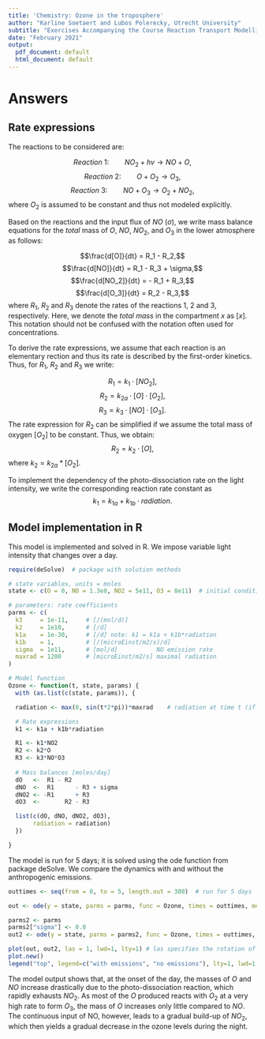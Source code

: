 ```yaml
---
title: 'Chemistry: Ozone in the troposphere'
author: "Karline Soetaert and Lubos Polerecky, Utrecht University"
subtitle: "Exercises Accompanying the Course Reaction Transport Modelling in the Hydrosphere"
date: "February 2021"
output:
  pdf_document: default
  html_document: default
---
```


# Answers

## Rate expressions

The reactions to be considered are:

$$Reaction~1:\qquad NO_2 + hv \rightarrow NO+O,$$
$$Reaction~2:\qquad O+O_2 \rightarrow O_3,$$
$$Reaction~3:\qquad NO+O_3 \rightarrow O_2 + NO_2,$$
where $O_2$ is assumed to be constant and thus not modeled explicitly. 

Based on the reactions and the input flux of $NO$ ($\sigma$), we write mass balance equations for the *total* mass of $O$, $NO$, $NO_2$, and $O_3$ in the lower atmosphere as follows:

$$\frac{d[O]}{dt}  = R_1 - R_2,$$
$$\frac{d[NO]}{dt}   = R_1 - R_3 + \sigma,$$
$$\frac{d[NO_2]}{dt}  = - R_1 + R_3,$$
$$\frac{d[O_3]}{dt}  = R_2 - R_3,$$
where $R_1$, $R_2$ and $R_3$ denote the rates of the reactions 1, 2 and 3, respectively. Here, we denote the *total mass* in the compartment $x$ as $[x]$. This notation should not be confused with the notation often used for concentrations.

To derive the rate expressions, we assume that each reaction is an elementary rection and thus its rate is described by the first-order kinetics. Thus, for $R_1$, $R_2$ and $R_3$ we write:

$$R_1 = k_1\cdot [NO_2],$$
$$R_2 = k_{2a}\cdot [O]\cdot [O_2],$$
$$R_3 = k_3\cdot [NO]\cdot [O_3].$$
The rate expression for $R_2$ can be simplified if we assume the total mass of oxygen $[O_2]$ to be constant. Thus, we obtain:
$$R_2 = k_2\cdot [O],$$
where $k_2 = k_{2a}*[O_2]$.

To implement the dependency of the photo-dissociation rate on the light intensity, we write the corresponding reaction rate constant  as
$$k_1 = k_{1a}+k_{1b}\cdot radiation.$$
 

## Model implementation in R

This model is implemented and solved in R. We impose variable light intensity that changes over a day.

```r
require(deSolve)  # package with solution methods

# state variables, units = moles
state <- c(O = 0, NO = 1.3e8, NO2 = 5e11, O3 = 8e11)  # initial conditions

# parameters: rate coefficients
parms <- c(
  k3     = 1e-11,     # [/(mol/d)] 
  k2     = 1e10,      # [/d]
  k1a    = 1e-30,     # [/d] note: k1 = k1a + k1b*radiation
  k1b    = 1,         # [/(microEinst/m2/s)/d]
  sigma  = 1e11,      # [mol/d]           NO emission rate
  maxrad = 1200       # [microEinst/m2/s] maximal radiation
)

# Model function
Ozone <- function(t, state, params) {
  with (as.list(c(state, params)), {

  radiation <- max(0, sin(t*2*pi))*maxrad    # radiation at time t (if time in days)

  # Rate expressions
  k1 <- k1a + k1b*radiation

  R1 <- k1*NO2
  R2 <- k2*O
  R3 <- k3*NO*O3
  
  # Mass balances [moles/day]
  dO   <-  R1 - R2
  dNO  <-  R1      - R3 + sigma
  dNO2 <- -R1      + R3
  dO3  <-       R2 - R3

  list(c(dO, dNO, dNO2, dO3), 
       radiation = radiation)
  })

}
```

The model is run for 5 days; it is solved using the ode function from package deSolve. We compare the dynamics with and without the anthropogenic emissions.

```r

outtimes <- seq(from = 0, to = 5, length.out = 300)  # run for 5 days

out <- ode(y = state, parms = parms, func = Ozone, times = outtimes, method = "vode")

parms2 <- parms
parms2["sigma"] <- 0.0
out2 <- ode(y = state, parms = parms2, func = Ozone, times = outtimes, method = "vode")

plot(out, out2, las = 1, lwd=1, lty=1) # las specifies the rotation of axis labels
plot.new()
legend("top", legend=c("with emissions", "no emissions"), lty=1, lwd=1, col=1:2)
```

The model output shows that, at the onset of the day, the masses of $O$ and $NO$ increase drastically due to the photo-dissociation reaction, which rapidly exhausts $NO_2$. As most of the $O$ produced reacts with $O_2$ at a very high rate to form $O_3$, the mass of $O$ increases only little compared to $NO$. The continuous input of NO, however, leads to a gradual build-up of $NO_2$, which then yields a gradual decrease in the ozone levels during the night. 
